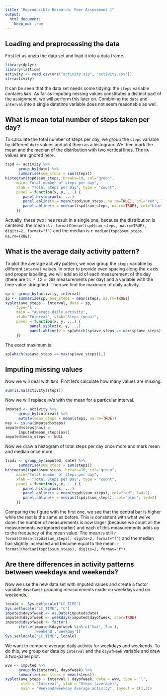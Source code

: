 ```yaml
---
title: "Reproducible Research: Peer Assessment 1"
output: 
  html_document:
    keep_md: true
---
```



## Loading and preprocessing the data

First let us unzip the data set and load it into a data frame.

```r
library(dplyr)
library(lattice)
activity <- read.csv(unz("activity.zip", "activity.csv"))
str(activity)
```

It can be seen that the data set needs some tidying: the `steps` variable contains `NA`'s. As far as imputing missing values constitutes a distinct part of the assignment, we will perform this later on. Combining the `date` and `interval` into a single datetime variable does not seem reasonable as well.

## What is mean total number of steps taken per day?

To calculate the total number of steps per day, we group the `steps` variable by different `date` values and plot them as a histogram. We then mark the mean and the median
of the distribution with two vertical lines. The `NA` values are ignored here.

```r
tspd <- activity %>%
      group_by(date) %>%
      summarise(sum_steps = sum(steps))
histogram(tspd$sum_steps, breaks=10, col="green", 
     main="Total number of steps per day", 
     xlab = "Total Steps per Day", type = "count",
     panel = function(x, y, ...) {
        panel.histogram(x, ...)   
        panel.abline(v = mean(tspd$sum_steps, na.rm=TRUE), col="red", lwd=2) 
        panel.abline(v = median(tspd$sum_steps, na.rm=TRUE), col="blue", lwd=2)
     })
```

Actually, these two lines result in a single one, because the distribution is centered: the mean is `r formatC(mean(tspd$sum_steps, na.rm=TRUE), digits=2, format="f")` and the median is `r median(tspd$sum_steps, na.rm=TRUE)`.

## What is the average daily activity pattern?

To plot the average activity pattern, we now group the `steps` variable by different `interval` values. In order to provide even spacing along the x axis and proper labelling, we will add an id of each measurement of the day (there are `24 * 12 = 288` measurements per day) and a variable with the time value stringified. Then we find the maximum of daily activity.

```r
sp <- group_by(activity, interval)
sp <- summarize(sp, ave_steps = mean(steps, na.rm=TRUE))
xyplot(ave_steps ~ interval, data = sp,
     type='l', 
     main = "Average daily activity", 
     xlab="Interval", ylab="Steps (mean)",
     panel = function(x, y, ...) {
           panel.xyplot(x, y, ...)
           panel.abline(v = sp[which(sp$ave_steps == max(sp$ave_steps)),]$interval, col="red", lwd=2)
     })
```

The exact maximum is:
```r
sp[which(sp$ave_steps == max(sp$ave_steps)),]
```

## Imputing missing values

Now we will deal with `NA`'s. First let's calculate how many values are missing:
```r
sum(is.na(activity$steps))
```
Now we will replace `NA`'s with the mean for a particular interval.

```r
imputed <- activity %>%
      group_by(interval) %>%
      mutate(mean_steps = mean(steps, na.rm=TRUE))
nas <- is.na(imputed$steps)
imputed$steps[nas] <-
      imputed$mean_steps[nas]
imputed$mean_steps <- NULL

```

Now we draw a histogram of total steps per day once more and mark mean and median once more.

```r
tspdi <- group_by(imputed, date) %>%
      summarise(sum_steps = sum(steps))
histogram(tspdi$sum_steps, breaks=10, col="green", 
     main="Total number of steps per day", 
     xlab = "Total Steps per Day", type = "count",
     panel = function(x, y, ...) {
        panel.histogram(x, ...)   
        panel.abline(v = mean(tspdi$sum_steps), col="red", lwd=2) 
        panel.abline(v = median(tspdi$sum_steps), col="blue", lwd=2)
     })
```

Comparing the figure with the first one, we see that the central bar is higher while the rest is the same as before. This is consistent with what we've done: the number of measurements is now larger (because we count all the measurements we ignored earlier) and each of this measurements adds up to the frequency of the mean value. The mean is still `r formatC(mean(tspdi$sum_steps), digits=2, format="f")` and the median has slightly increased and become equal to the mean: `r formatC(median(tspdi$sum_steps), digits=2, format="f")`.


## Are there differences in activity patterns between weekdays and weekends?

Now we use the new data set with imputed values and create a factor variable `dayofweek` grouping measurements made on weekdays and on weekends.

```r
locale <- Sys.getlocale("LC_TIME")
Sys.setlocale("LC_TIME", "C")
imputed$dayofweek <- as.Date(imputed$date)
imputed$dayofweek <- weekdays(imputed$dayofweek, abbr=TRUE)
imputed$dayofweek <- factor(
      ifelse(imputed$dayofweek %in% c('Sat','Sun'),
             'weekend','weekday'))
Sys.setlocale("LC_TIME", locale)
```

We want to compare average daily activity for weekdays and weekends. To do this, we group our data by `interval` and the `dayofweek` variable and draw a two-panel plot.

```r
wvw <- imputed %>%
      group_by(interval, dayofweek) %>%
      summarize(ave_steps = mean(steps))
xyplot(ave_steps ~ interval | dayofweek, data = wvw, type = 'l',
       xlab = "Interval", ylab = "Steps (average)",
       main = "Weekend/weekday Average activity", layout = c(1,2))

```
